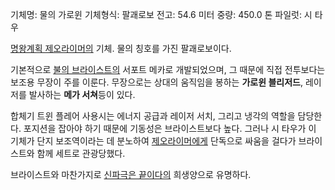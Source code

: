 기체명: 물의 가로윈
기체형식: 팔괘로보
전고: 54.6 미터
중량: 450.0 톤
파일럿: 시 타우

[[명왕계획 제오라이머]]의 기체. 물의 칭호를 가진 팔괘로보이다. 

기본적으로 [[불의 브라이스트]]의 서포트 메카로 개발되었으며, 그 때문에 직접 전투보다는 보조용 무장이 주를 이룬다.
무장으로는 상대의 움직임을 봉하는 '''가로윈 블리저드''', 레이저를 발사하는 '''메가 서쳐'''등이 있다.

합체기 트윈 플레어 사용시는 에너지 공급과 레이저 서치, 그리고 냉각의 역할을 담당한다. 포지션을 잡아야 하기 때문에 기동성은 브라이스트보다 높다. 그러나 시 타우가 이 기체가 단지 보조역이라는 데 분노하여 [[제오라이머]]에게 단독으로 싸움을 걸다가 브라이스트와 함께 세트로 관광당했다. 

브라이스트와 마찬가지로 [[신파극은 끝이다]]의 희생양으로 유명하다.
